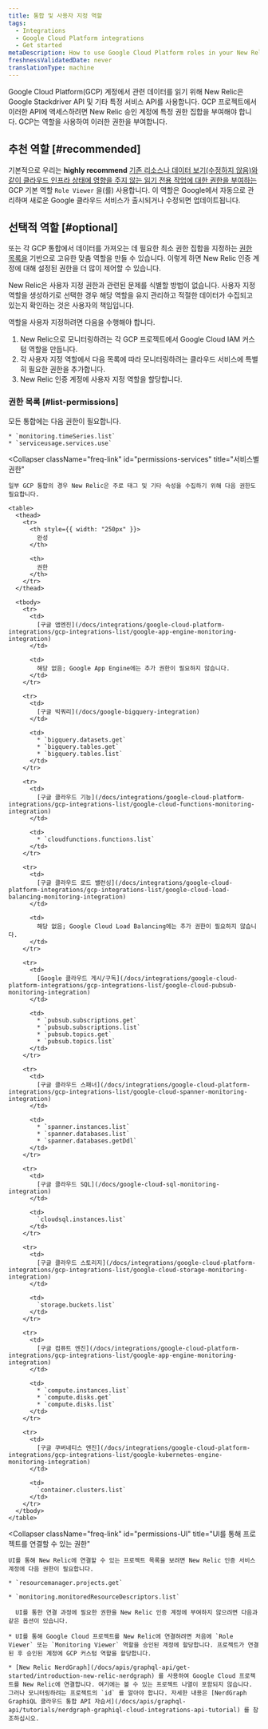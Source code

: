 ```yaml
---
title: 통합 및 사용자 지정 역할
tags:
  - Integrations
  - Google Cloud Platform integrations
  - Get started
metaDescription: How to use Google Cloud Platform roles in your New Relic integration to grant New Relic permission to monitor your GCP services.
freshnessValidatedDate: never
translationType: machine
---
```


Google Cloud Platform(GCP) 계정에서 관련 데이터를 읽기 위해 New Relic은 Google Stackdriver API 및 기타 특정 서비스 API를 사용합니다. GCP 프로젝트에서 이러한 API에 액세스하려면 New Relic 승인 계정에 특정 권한 집합을 부여해야 합니다. GCP는 역할을 사용하여 이러한 권한을 부여합니다.

## 추천 역할 [#recommended]

기본적으로 우리는 <DoNotTranslate>**highly recommend**</DoNotTranslate> [기존 리소스나 데이터 보기(수정하지 않음)와 같이 클라우드 인프라 상태에 영향을 주지 않는 읽기 전용 작업에 대한 권한을 부여하는](https://cloud.google.com/iam/docs/understanding-roles)GCP 기본 역할 `Role Viewer` 을(를) 사용합니다. 이 역할은 Google에서 자동으로 관리하며 새로운 Google 클라우드 서비스가 출시되거나 수정되면 업데이트됩니다.

## 선택적 역할 [#optional]

또는 각 GCP 통합에서 데이터를 가져오는 데 필요한 최소 권한 집합을 지정하는 [권한 목록을](/docs/integrations/google-cloud-platform-integrations/get-started/integrations-custom-roles#list-permissions) 기반으로 고유한 맞춤 역할을 만들 수 있습니다. 이렇게 하면 New Relic 인증 계정에 대해 설정된 권한을 더 많이 제어할 수 있습니다.

<Callout variant="important">
  New Relic은 사용자 지정 권한과 관련된 문제를 식별할 방법이 없습니다. 사용자 지정 역할을 생성하기로 선택한 경우 해당 역할을 유지 관리하고 적절한 데이터가 수집되고 있는지 확인하는 것은 사용자의 책임입니다.
</Callout>

역할을 사용자 지정하려면 다음을 수행해야 합니다.

1. New Relic으로 모니터링하려는 각 GCP 프로젝트에서 Google Cloud IAM 커스텀 역할을 만듭니다.
2. 각 사용자 지정 역할에서 다음 목록에 따라 모니터링하려는 클라우드 서비스에 특별히 필요한 권한을 추가합니다.
3. New Relic 인증 계정에 사용자 지정 역할을 할당합니다.

### 권한 목록 [#list-permissions]

<CollapserGroup>
  <Collapser
    className="freq-link"
    id="permissions-all"
    title="공통 권한"
  >
    모든 통합에는 다음 권한이 필요합니다.

    * `monitoring.timeSeries.list`
    * `serviceusage.services.use`
  </Collapser>

  <Collapser
    className="freq-link"
    id="permissions-services"
    title="서비스별 권한"
  >
    일부 GCP 통합의 경우 New Relic은 주로 태그 및 기타 속성을 수집하기 위해 다음 권한도 필요합니다.

    <table>
      <thead>
        <tr>
          <th style={{ width: "250px" }}>
            완성
          </th>

          <th>
            권한
          </th>
        </tr>
      </thead>

      <tbody>
        <tr>
          <td>
            [구글 앱엔진](/docs/integrations/google-cloud-platform-integrations/gcp-integrations-list/google-app-engine-monitoring-integration)
          </td>

          <td>
            해당 없음; Google App Engine에는 추가 권한이 필요하지 않습니다.
          </td>
        </tr>

        <tr>
          <td>
            [구글 빅쿼리](/docs/google-bigquery-integration)
          </td>

          <td>
            * `bigquery.datasets.get`
            * `bigquery.tables.get`
            * `bigquery.tables.list`
          </td>
        </tr>

        <tr>
          <td>
            [구글 클라우드 기능](/docs/integrations/google-cloud-platform-integrations/gcp-integrations-list/google-cloud-functions-monitoring-integration)
          </td>

          <td>
            * `cloudfunctions.functions.list`
          </td>
        </tr>

        <tr>
          <td>
            [구글 클라우드 로드 밸런싱](/docs/integrations/google-cloud-platform-integrations/gcp-integrations-list/google-cloud-load-balancing-monitoring-integration)
          </td>

          <td>
            해당 없음; Google Cloud Load Balancing에는 추가 권한이 필요하지 않습니다.
          </td>
        </tr>

        <tr>
          <td>
            [Google 클라우드 게시/구독](/docs/integrations/google-cloud-platform-integrations/gcp-integrations-list/google-cloud-pubsub-monitoring-integration)
          </td>

          <td>
            * `pubsub.subscriptions.get`
            * `pubsub.subscriptions.list`
            * `pubsub.topics.get`
            * `pubsub.topics.list`
          </td>
        </tr>

        <tr>
          <td>
            [구글 클라우드 스패너](/docs/integrations/google-cloud-platform-integrations/gcp-integrations-list/google-cloud-spanner-monitoring-integration)
          </td>

          <td>
            * `spanner.instances.list`
            * `spanner.databases.list`
            * `spanner.databases.getDdl`
          </td>
        </tr>

        <tr>
          <td>
            [구글 클라우드 SQL](/docs/google-cloud-sql-monitoring-integration)
          </td>

          <td>
            `cloudsql.instances.list`
          </td>
        </tr>

        <tr>
          <td>
            [구글 클라우드 스토리지](/docs/integrations/google-cloud-platform-integrations/gcp-integrations-list/google-cloud-storage-monitoring-integration)
          </td>

          <td>
            `storage.buckets.list`
          </td>
        </tr>

        <tr>
          <td>
            [구글 컴퓨트 엔진](/docs/integrations/google-cloud-platform-integrations/gcp-integrations-list/google-app-engine-monitoring-integration)
          </td>

          <td>
            * `compute.instances.list`
            * `compute.disks.get`
            * `compute.disks.list`
          </td>
        </tr>

        <tr>
          <td>
            [구글 쿠버네티스 엔진](/docs/integrations/google-cloud-platform-integrations/gcp-integrations-list/google-kubernetes-engine-monitoring-integration)
          </td>

          <td>
            `container.clusters.list`
          </td>
        </tr>
      </tbody>
    </table>
  </Collapser>

  <Collapser
    className="freq-link"
    id="permissions-UI"
    title="UI를 통해 프로젝트를 연결할 수 있는 권한"
  >
    UI를 통해 New Relic에 연결할 수 있는 프로젝트 목록을 보려면 New Relic 인증 서비스 계정에 다음 권한이 필요합니다.

    * `resourcemanager.projects.get`

    * `monitoring.monitoredResourceDescriptors.list`

      UI를 통한 연결 과정에 필요한 권한을 New Relic 인증 계정에 부여하지 않으려면 다음과 같은 옵션이 있습니다.

    * UI를 통해 Google Cloud 프로젝트를 New Relic에 연결하려면 처음에 `Role Viewer` 또는 `Monitoring Viewer` 역할을 승인된 계정에 할당합니다. 프로젝트가 연결된 후 승인된 계정에 GCP 커스텀 역할을 할당합니다.

    * [New Relic NerdGraph](/docs/apis/graphql-api/get-started/introduction-new-relic-nerdgraph) 를 사용하여 Google Cloud 프로젝트를 New Relic에 연결합니다. 여기에는 볼 수 있는 프로젝트 나열이 포함되지 않습니다. 그러나 모니터링하려는 프로젝트의 `id` 를 알아야 합니다. 자세한 내용은 [NerdGraph GraphiQL 클라우드 통합 API 자습서](/docs/apis/graphql-api/tutorials/nerdgraph-graphiql-cloud-integrations-api-tutorial) 를 참조하십시오.
  </Collapser>
</CollapserGroup>